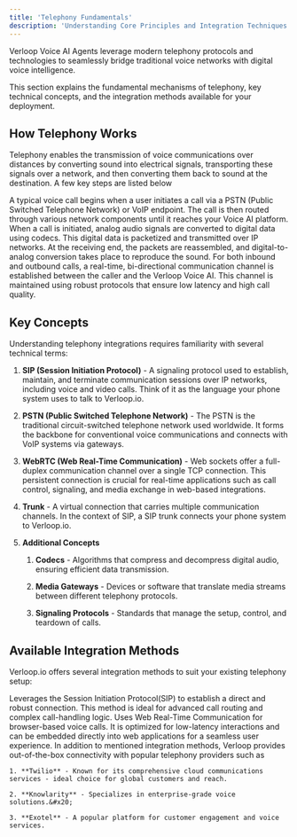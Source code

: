 ```yaml
---
title: 'Telephony Fundamentals'
description: 'Understanding Core Principles and Integration Techniques'
---
```


Verloop Voice AI Agents leverage modern telephony protocols and technologies to seamlessly bridge traditional voice networks with digital voice intelligence.

This section explains the fundamental mechanisms of telephony, key technical concepts, and the integration methods available for your deployment.

## How Telephony Works

Telephony enables the transmission of voice communications over distances by converting sound into electrical signals, transporting these signals over a network, and then converting them back to sound at the destination. A few key steps are listed below

<Steps>
  <Step title="Call Flow">
    A typical voice call begins when a user initiates a call via a PSTN (Public Switched Telephone Network) or VoIP endpoint. The call is then routed through various network components until it reaches your Voice AI platform.
  </Step>

  <Step title="Signal Conversion">
    When a call is initiated, analog audio signals are converted to digital data using codecs. This digital data is packetized and transmitted over IP networks. At the receiving end, the packets are reassembled, and digital-to-analog conversion takes place to reproduce the sound.
  </Step>

  <Step title="Real-Time Communication">
    For both inbound and outbound calls, a real-time, bi-directional communication channel is established between the caller and the Verloop Voice AI. This channel is maintained using robust protocols that ensure low latency and high call quality.
  </Step>
</Steps>

## Key Concepts

Understanding telephony integrations requires familiarity with several technical terms:

1. **SIP (Session Initiation Protocol)** - A signaling protocol used to establish, maintain, and terminate communication sessions over IP networks, including voice and video calls. Think of it as the language your phone system uses to talk to Verloop.io.

2. **PSTN (Public Switched Telephone Network)** - The PSTN is the traditional circuit-switched telephone network used worldwide. It forms the backbone for conventional voice communications and connects with VoIP systems via gateways.

3. **WebRTC (Web Real-Time Communication)** - Web sockets offer a full-duplex communication channel over a single TCP connection. This persistent connection is crucial for real-time applications such as call control, signaling, and media exchange in web-based integrations.

4. **Trunk** - A virtual connection that carries multiple communication channels. In the context of SIP, a SIP trunk connects your phone system to Verloop.io.

5. **Additional Concepts**&#x20;

   1. **Codecs** - Algorithms that compress and decompress digital audio, ensuring efficient data transmission.

   2. **Media Gateways** - Devices or software that translate media streams between different telephony protocols.

   3. **Signaling Protocols** - Standards that manage the setup, control, and teardown of calls.

## Available Integration Methods

Verloop.io offers several integration methods to suit your existing telephony setup:

<AccordionGroup>
  <Accordion title="Integration using SIP(preferred)" defaultOpen="yes" icon="circle-nodes">
    Leverages the Session Initiation Protocol(SIP) to establish a direct and robust connection. This method is ideal for advanced call routing and complex call-handling logic.
  </Accordion>

  <Accordion title="WebRTC Integration" icon="terminal">
    Uses Web Real-Time Communication for browser-based voice calls. It is optimized for low-latency interactions and can be embedded directly into web applications for a seamless user experience.
  </Accordion>

  <Accordion title="Ready-to-Integrate Channels" icon="cookie">
    In addition to mentioned integration methods, Verloop provides out-of-the-box connectivity with popular telephony providers such as&#x20;

    1. **Twilio** - Known for its comprehensive cloud communications services - ideal choice for global customers and reach.

    2. **Knowlarity** - Specializes in enterprise-grade voice solutions.&#x20;

    3. **Exotel** - A popular platform for customer engagement and voice services.
  </Accordion>
</AccordionGroup>